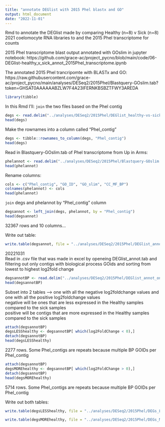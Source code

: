 ```yaml
---
title: "annotate DEGlist with 2015 Phel blastx and GO"
output: html_document
date: "2022-11-01"
---
```

Rmd to annotate the DEGlist made by comparing Healthy (n=8) v Sick (n=8) 2021 coelomocyte RNA libraries to and the 2015 Phel transcriptome for counts

2015 Phel transcriptome blast output annotated with GOslim in jupyter notebook: https://github.com/grace-ac/project_pycno/blob/main/code/06-DEGlist-healthy_v_sick_annot_2015Phel_transcriptome.ipynb

The annotated 2015 Phel trancripomte with BLASTx and GO: https://raw.githubusercontent.com/grace-ac/project_pycno/main/analyses/DESeq2/2015Phel/Blastquery-GOslim.tab?token=GHSAT0AAAAAABZLW7F4A23IFERNKBSBZTFWY3AREDA

```r
library(tibble)
```

In this Rmd I'll:
`join` the two files based on the Phel contig 

```r
degs <- read.delim("../analyses/DESeq2/2015Phel/DEGlist_healthy-vs-sick.tab", sep = '\t')
head(degs)
```
Make the rownames into a column called "Phel_contig"
```r
degs <- tibble::rownames_to_column(degs, "Phel_contig")
head(degs)
```

Read in Blastquery-GOslim.tab of Phel transcriptome from Up in Arms:
```r
phelannot <- read.delim("../analyses/DESeq2/2015Phel/Blastquery-GOslim.tab", sep = '\t', header = FALSE)
head(phelannot)
```

Rename columns: 
```r
cols <- c("Phel_contig", "GO_ID", "GO_slim", "CC_MF_BP")
colnames(phelannot) <- cols
head(phelannot)
```

`join` degs and phelannot by "Phel_contig" column
```r
degsannot <- left_join(degs, phelannot, by = "Phel_contig")
head(degsannot)
```

32367 rows and 10 columns... 

Write out table:
```r
write.table(degsannot, file = "../analyses/DESeq2/2015Phel/DEGlist_annot_4x4_healthyvsick.tab", row.names = FALSE, sep = '\t', quote = FALSE)
```


20221031   
Read in .csv file that was made in excel by openeing DEGlist_annot.tab and filtering out only contigs with biological process GOids and sorting from lowest to highest log2fold change
```r
degsannotBP <- read.delim("../analyses/DESeq2/2015Phel/DEGlist_annot_onlyBP.csv", sep = ',')
head(degsannotBP)
```

Subset into 2 tables --> one with all the negative log2foldchange values and one with all the positive log2foldchange values      
negative will be ones that are less expressed in the Healthy samples compared to the sick samples           
positive will be contigs that are more expressed in the Healthy samples compared to the sick samples     

```r
attach(degsannotBP)
degsLESShealthy <- degsannotBP[ which(log2FoldChange < 0),]
detach(degsannotBP)
head(degsLESShealthy)
```
2277 rows. Some Phel_contigs are repeats because multiple BP GOIDs per Phel_contig


```r
attach(degsannotBP)
degsMOREhealthy <- degsannotBP[ which(log2FoldChange > 0),]
detach(degsannotBP)
head(degsMOREhealthy)
```

5714 rows. Some Phel_contigs are repeats because multiple BP GOIDs per Phel_contig

Write out both tables:

```r
write.table(degsLESShealthy, file = "../analyses/DESeq2/2015Phel/DEGs_LESS-healthy-annot.tab", sep = '\t', quote = FALSE, row.names = FALSE)
```

```r
write.table(degsMOREhealthy, file = "../analyses/DESeq2/2015Phel/DEGs_MORE-healthy-annot.tab", sep = '\t', quote = FALSE, row.names = FALSE)
```


